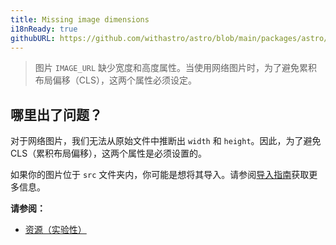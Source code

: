 ```yaml
---
title: Missing image dimensions
i18nReady: true
githubURL: https://github.com/withastro/astro/blob/main/packages/astro/src/core/errors/errors-data.ts
---
```

> 图片 `IMAGE_URL` 缺少宽度和高度属性。当使用网络图片时，为了避免累积布局偏移（CLS），这两个属性必须设定。

## 哪里出了问题？

对于网络图片，我们无法从原始文件中推断出 `width` 和 `height`。因此，为了避免 CLS（累积布局偏移），这两个属性是必须设置的。

如果你的图片位于 `src` 文件夹内，你可能是想将其导入。请参阅[导入指南](/zh-cn/guides/imports/#其他资源)获取更多信息。

**请参阅：**

- [资源（实验性）](/zh-cn/guides/images/)

